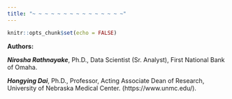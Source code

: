 ```yaml
---
title: "~ ~ ~ ~ ~ ~ ~ ~ ~ ~ ~ ~ ~ ~ ~"
---
```




```r
knitr::opts_chunk$set(echo = FALSE)
```

**Authors:**

**_Nirosha Rathnayake_**, Ph.D., Data Scientist (Sr. Analyst), First National Bank of Omaha.

**_Hongying Dai_**, Ph.D., Professor, Acting Associate Dean of Research, University of Nebraska Medical Center. (https://www.unmc.edu/).